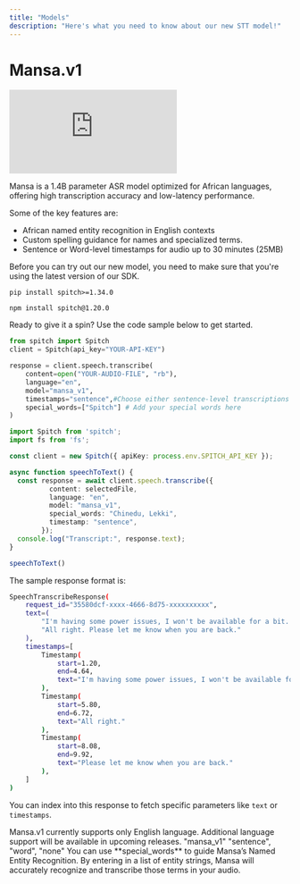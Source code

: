 ```yaml
---
title: "Models"
description: "Here's what you need to know about our new STT model!"
---
```


# Mansa.v1


<iframe
  className="w-full aspect-video rounded-xl"
  src="https://www.youtube.com/embed/60bLMHQQ05g?si=ni1_C63Dew_b_rgF"
  title="Mansa V1 Integration Guide"
  frameBorder="0"
  allow="accelerometer; autoplay; clipboard-write; encrypted-media; gyroscope; picture-in-picture"
  allowFullScreen
></iframe>

Mansa is a 1.4B parameter ASR model optimized for African languages, offering high transcription accuracy and low-latency performance.

Some of the key features are:

- African named entity recognition in English contexts
- Custom spelling guidance for names and specialized terms.
- Sentence or Word-level timestamps for audio up to 30 minutes (25MB)

<Info>
  Before you can try out our new model, you need to make sure that you're using the latest version of our SDK.

  <CodeGroup dropdown>

  ```shellscript Python SDK
  pip install spitch>=1.34.0
  ```

  
  ```shellscript Node SDK
  npm install spitch@1.20.0
  ```

  </CodeGroup>
</Info>

Ready to give it a spin? Use the code sample below to get started.

<CodeGroup dropdown>

```python Python
from spitch import Spitch
client = Spitch(api_key="YOUR-API-KEY")

response = client.speech.transcribe(
    content=open("YOUR-AUDIO-FILE", "rb"), 
    language="en", 
    model="mansa_v1",
	timestamps="sentence",#Choose either sentence-level transcriptions or word-level transcriptions
	special_words=["Spitch"] # Add your special words here
)
```

```typescript TypeScript
import Spitch from 'spitch';
import fs from 'fs';

const client = new Spitch({ apiKey: process.env.SPITCH_API_KEY });

async function speechToText() {
  const response = await client.speech.transcribe({
          content: selectedFile,
          language: "en",
          model: "mansa_v1",
          special_words: "Chinedu, Lekki",
          timestamp: "sentence",
        });
  console.log("Transcript:", response.text);
}

speechToText()
```
</CodeGroup>

The sample response format is:
```bash
SpeechTranscribeResponse(
    request_id="35580dcf-xxxx-4666-8d75-xxxxxxxxxx",
    text=(
        "I'm having some power issues, I won't be available for a bit. "
        "All right. Please let me know when you are back."
    ),
    timestamps=[
        Timestamp(
            start=1.20,
            end=4.64,
            text="I'm having some power issues, I won't be available for a bit."
        ),
        Timestamp(
            start=5.80,
            end=6.72,
            text="All right."
        ),
        Timestamp(
            start=8.08,
            end=9.92,
            text="Please let me know when you are back."
        ),
    ]
)
```
You can index into this response to fetch specific parameters like ```text``` or ```timestamps```.



<Note>
  Mansa.v1 currently supports only English language. Additional language support will be available in upcoming releases.
</Note>

<ParamField path="model" body="mansa_v1" type="string" placeholder="mansa_v1">
  "mansa_v1"
</ParamField>

<ParamField path="timestamp" type="string">
  "sentence", "word", "none"
</ParamField>

<ParamField path="special_words" type="comma separated list">
  You can use **special_words** to guide Mansa’s Named Entity Recognition. By entering in a list of entity strings, Mansa will accurately recognize and transcribe those terms in your audio.
</ParamField>
